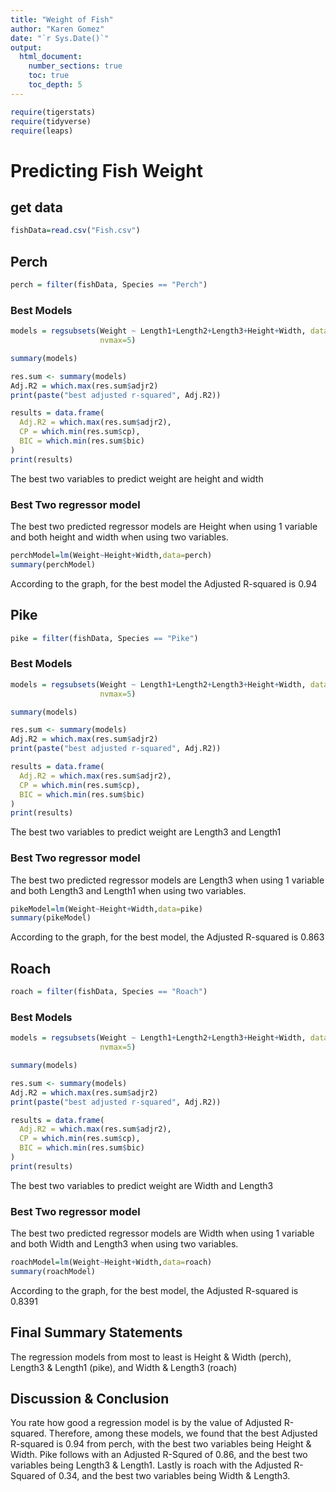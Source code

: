 ```yaml
---
title: "Weight of Fish"
author: "Karen Gomez"
date: "`r Sys.Date()`"  
output: 
  html_document:
    number_sections: true
    toc: true
    toc_depth: 5
---
```


```r
require(tigerstats)
require(tidyverse)
require(leaps)
```

# Predicting Fish Weight
## get data
```r
fishData=read.csv("Fish.csv")
```


## Perch
```r
perch = filter(fishData, Species == "Perch")
```

### Best Models
```r
models = regsubsets(Weight ~ Length1+Length2+Length3+Height+Width, data=perch,
                    nvmax=5)

summary(models)

res.sum <- summary(models)
Adj.R2 = which.max(res.sum$adjr2)
print(paste("best adjusted r-squared", Adj.R2))

results = data.frame(
  Adj.R2 = which.max(res.sum$adjr2),
  CP = which.min(res.sum$cp),
  BIC = which.min(res.sum$bic)
)
print(results)

```

The best two variables to predict weight are height and width

### Best Two regressor model

The best two predicted regressor models are Height when using 1 variable and both height and width when using two variables.

```r
perchModel=lm(Weight~Height+Width,data=perch)
summary(perchModel)
```

According to the graph, for the best model the Adjusted R-squared is  0.94


## Pike
```r
pike = filter(fishData, Species == "Pike")
```

### Best Models

```r
models = regsubsets(Weight ~ Length1+Length2+Length3+Height+Width, data=pike,
                    nvmax=5)

summary(models)

res.sum <- summary(models)
Adj.R2 = which.max(res.sum$adjr2)
print(paste("best adjusted r-squared", Adj.R2))

results = data.frame(
  Adj.R2 = which.max(res.sum$adjr2),
  CP = which.min(res.sum$cp),
  BIC = which.min(res.sum$bic)
)
print(results)

```

The best two variables to predict weight are Length3 and Length1

### Best Two regressor model

The best two predicted regressor models are Length3 when using 1 variable and both Length3 and Length1 when using two variables.

```r
pikeModel=lm(Weight~Height+Width,data=pike)
summary(pikeModel)
```

According to the graph, for the best model, the Adjusted R-squared is 0.863

## Roach

```r
roach = filter(fishData, Species == "Roach")
```

### Best Models

```r
models = regsubsets(Weight ~ Length1+Length2+Length3+Height+Width, data=roach,
                    nvmax=5)

summary(models)

res.sum <- summary(models)
Adj.R2 = which.max(res.sum$adjr2)
print(paste("best adjusted r-squared", Adj.R2))

results = data.frame(
  Adj.R2 = which.max(res.sum$adjr2),
  CP = which.min(res.sum$cp),
  BIC = which.min(res.sum$bic)
)
print(results)

```

The best two variables to predict weight are Width and Length3

### Best Two regressor model

The best two predicted regressor models are Width when using 1 variable and both Width and Length3 when using two variables.

```r
roachModel=lm(Weight~Height+Width,data=roach)
summary(roachModel)
```

According to the graph, for the best model, the Adjusted R-squared is 0.8391

## Final Summary Statements

The regression models from most to least is Height & Width (perch), Length3 & Length1 (pike), and Width & Length3 (roach)

## Discussion & Conclusion

You rate how good a regression model is by the value of Adjusted R-squared. Therefore, among these models, we found that the best Adjusted R-squared is 0.94 from perch, with the best two variables being Height & Width. Pike follows with an Adjusted R-Squred of 0.86, and the best two variables being Length3 & Length1. Lastly is roach with the Adjusted R-Squared of 0.34, and the best two variables being Width & Length3.
